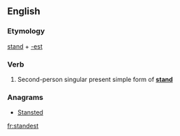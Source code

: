 ==English==

===Etymology===
[[stand]] + [[-est]]

===Verb===
{{en-verb form}}

# {{archaic}} Second-person singular present simple form of '''[[stand]]'''

===Anagrams===
* [[Stansted#English|Stansted]]

[[fr:standest]]